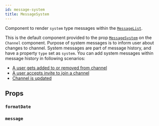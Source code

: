 ```yaml
---
id: message-system
title: MessageSystem
---
```




Component to render `system` type messages within the [`MessageList`](./message-list.mdx).

This is the default component provided to the prop [`MessageSystem`](../../core-components/channel#messagesystem) on the `Channel` component.
Purpose of system messages is to inform user about changes to channel. System messages are part of message history, and have a property `type` set as `system`.
You can add system messages within message history in following scenarios:

- [A user gets added to or removed from channel](https://getstream.io/chat/docs/javascript/channel_members/?language=javascript)
- [A user accepts invite to join a channel](https://getstream.io/chat/docs/javascript/channel_invites/?language=javascript#accepting-an-invite)
- [Channel is updated](<https://getstream.io/chat/docs/javascript/channel_update/?language=javascript&q=system#full-update-(overwrite)>)

## Props

### `formatDate`

<FormatDate />

### `message`

<MessageProp />
